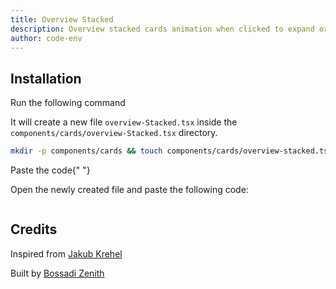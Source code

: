 ```yaml
---
title: Overview Stacked
description: Overview stacked cards animation when clicked to expand or shrink
author: code-env
---
```


<ComponentPreview name="overview-stacked-cards" height={500} />

## Installation

<Steps>

<Step>Run the following command</Step>

It will create a new file `overview-Stacked.tsx` inside the `components/cards/overview-Stacked.tsx` directory.

```bash
mkdir -p components/cards && touch components/cards/overview-stacked.tsx
```

<Step>Paste the code</Step>{" "}

Open the newly created file and paste the following code:

```jsx file=<rootDir>/fg/cards/overview-stacked.tsx

```

</Steps>

## Credits

Inspired from [Jakub Krehel](https://x.com/jakubkrehel/status/1792243156773212264)

Built by [Bossadi Zenith](https://github.com/code-env)
